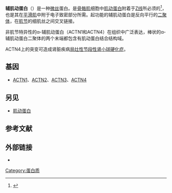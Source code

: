 '''辅肌动蛋白'''（{{lang-en|Actinin}}）是一种[[微丝|微丝]]蛋白。{{le|ACTN1|ACTN1|α-辅肌动蛋白1}}是[[骨骼肌|骨骼肌]]细胞中[[肌动蛋白|肌动蛋白]]附着于[[肌节|Z线]]所必须的<ref>{{cite book|title=Ganong's Review of Medical Physiology, 24th Edition|year=2012|publisher=Lange (Tata McGraw Hill)|page=100}}</ref>，也是其在[[平滑肌|平滑肌]]中附于电子致密部分所需。起功能的辅肌动蛋白是反向平行的[[蛋白二聚体|二聚体]]，在[[肌节|肌节]]的细肌丝之间交叉链接。

非肌节特异性的α-辅肌动蛋白（ACTN1和ACTN4）在组织中广泛表达，棒状的α-辅肌动蛋白二聚体的两个末端都包含有肌动蛋白结合结构域。

ACTN4上的突变可造成肾脏疾病[[局灶性节段性肾小球硬化症|局灶性节段性肾小球硬化症]]。

==基因==
* [[ACTN1|ACTN1]]、[[ACTN2|ACTN2]]、[[Α-辅肌动蛋白3|ACTN3]]、[[ACTN4|ACTN4]]

==另见==
* [[肌动蛋白|肌动蛋白]]

==参考文献==
{{reflist}}

==外部链接==
* {{MeshName|Actinin}}

{{细胞骨架蛋白}}

[[Category:蛋白质|Category:蛋白质]]


{{protein-stub}}